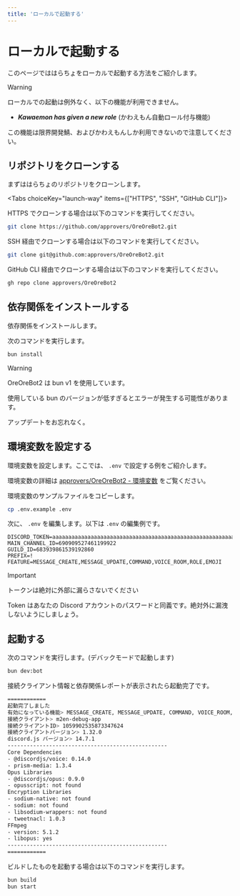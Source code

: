 ```yaml
---
title: 'ローカルで起動する'
---
```



# ローカルで起動する

このページでははらちょをローカルで起動する方法をご紹介します。

> [!WARNING]
>
> ローカルでの起動は例外なく、以下の機能が利用できません。
>
> - **_Kawaemon has given a new role_** (かわえもん自動ロール付与機能)
>
> この機能は限界開発鯖、およびかわえもんしか利用できないので注意してください。

## リポジトリをクローンする

まずははらちょのリポジトリをクローンします。

<Tabs choiceKey="launch-way" items={["HTTPS", "SSH", "GitHub CLI"]}>
<Tab>

HTTPS でクローンする場合は以下のコマンドを実行してください。

```bash
git clone https://github.com/approvers/OreOreBot2.git
```

</Tab>
<Tab>

SSH 経由でクローンする場合は以下のコマンドを実行してください。

```bash
git clone git@github.com:approvers/OreOreBot2.git
```

</Tab>
<Tab>

GitHub CLI 経由でクローンする場合は以下のコマンドを実行してください。

```bash
gh repo clone approvers/OreOreBot2
```

</Tab>
</Tabs>

## 依存関係をインストールする

依存関係をインストールします。

次のコマンドを実行します。

```bash
bun install
```

> [!WARNING]
>
> OreOreBot2 は bun v1 を使用しています。
>
> 使用している bun のバージョンが低すぎるとエラーが発生する可能性があります。
>
> アップデートをお忘れなく。

## 環境変数を設定する

環境変数を設定します。ここでは、 `.env` で設定する例をご紹介します。

環境変数の詳細は [approvers/OreOreBot2 - 環境変数](https://github.com/approvers/OreOreBot2#%E7%92%B0%E5%A2%83%E5%A4%89%E6%95%B0) をご覧ください。

環境変数のサンプルファイルをコピーします。

```bash
cp .env.example .env
```

次に、 `.env` を編集します。以下は `.env` の編集例です。

```env
DISCORD_TOKEN=aaaaaaaaaaaaaaaaaaaaaaaaaaaaaaaaaaaaaaaaaaaaaaaaaaaaaaaaaaaaaaaa
MAIN_CHANNEL_ID=690909527461199922
GUILD_ID=683939861539192860
PREFIX=!
FEATURE=MESSAGE_CREATE,MESSAGE_UPDATE,COMMAND,VOICE_ROOM,ROLE,EMOJI
```

> [!IMPORTANT]
>
> トークンは絶対に外部に漏らさないでください
>
> Token はあなたの Discord アカウントのパスワードと同義です。絶対外に漏洩しないようにしましょう。

## 起動する

次のコマンドを実行します。(デバックモードで起動します)

```bash
bun dev:bot
```

接続クライアント情報と依存関係レポートが表示されたら起動完了です。

```bash
============
起動完了しました
有効になっている機能> MESSAGE_CREATE, MESSAGE_UPDATE, COMMAND, VOICE_ROOM, ROLE, EMOJI
接続クライアント> m2en-debug-app
接続クライアントID> 1059902535873347624
接続クライアントバージョン> 1.32.0
discord.js バージョン> 14.7.1
--------------------------------------------------
Core Dependencies
- @discordjs/voice: 0.14.0
- prism-media: 1.3.4
Opus Libraries
- @discordjs/opus: 0.9.0
- opusscript: not found
Encryption Libraries
- sodium-native: not found
- sodium: not found
- libsodium-wrappers: not found
- tweetnacl: 1.0.3
FFmpeg
- version: 5.1.2
- libopus: yes
--------------------------------------------------
============
```

ビルドしたものを起動する場合は以下のコマンドを実行します。

```bash
bun build
bun start
```
